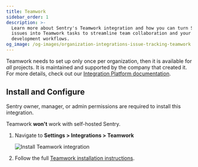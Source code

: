 ```yaml
---
title: Teamwork
sidebar_order: 1
description: >-
  Learn more about Sentry's Teamwork integration and how you can turn Sentry
  issues into Teamwork tasks to streamline team collaboration and your
  development workflows.
og_image: /og-images/organization-integrations-issue-tracking-teamwork.png
---
```


Teamwork needs to set up only once per organization, then it is available for _all_ projects. It is maintained and supported by the company that created it. For more details, check out our [Integration Platform documentation](/organization/integrations/integration-platform/).

## Install and Configure

<Alert>

Sentry owner, manager, or admin permissions are required to install this integration.

Teamwork **won't** work with self-hosted Sentry.

</Alert>

1. Navigate to **Settings > Integrations > Teamwork**

   ![Install Teamwork integration](./img/teamwork.png)

2. Follow the full [Teamwork installation instructions](https://support.teamwork.com/projects/sentry).
